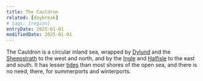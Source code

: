 ```yaml
---
title: The Cauldron
related: [daybreak]
# tags: [region]
entryDate: 2025-01-01
modifiedDate: 2025-01-01
---
```


The Cauldron is a circular inland sea, wrapped by [Dylund]() and the [Sheepstrath]() to the west and north, and by the [Ingle]() and [Halfisle]() to the east and south. It has lesser [tides](the-tide) than most shores of the open sea, and there is no need, there, for summerports and winterports.